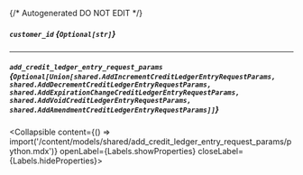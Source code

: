 {/* Autogenerated DO NOT EDIT  */}

##### `customer_id` *{`Optional[str]`}*

---
##### `add_credit_ledger_entry_request_params` *{`Optional[Union[shared.AddIncrementCreditLedgerEntryRequestParams, shared.AddDecrementCreditLedgerEntryRequestParams, shared.AddExpirationChangeCreditLedgerEntryRequestParams, shared.AddVoidCreditLedgerEntryRequestParams, shared.AddAmendmentCreditLedgerEntryRequestParams]]`}*
<Collapsible content={() => import('/content/models/shared/add_credit_ledger_entry_request_params/python.mdx')} openLabel={Labels.showProperties} closeLabel={Labels.hideProperties}>
</Collapsible>


